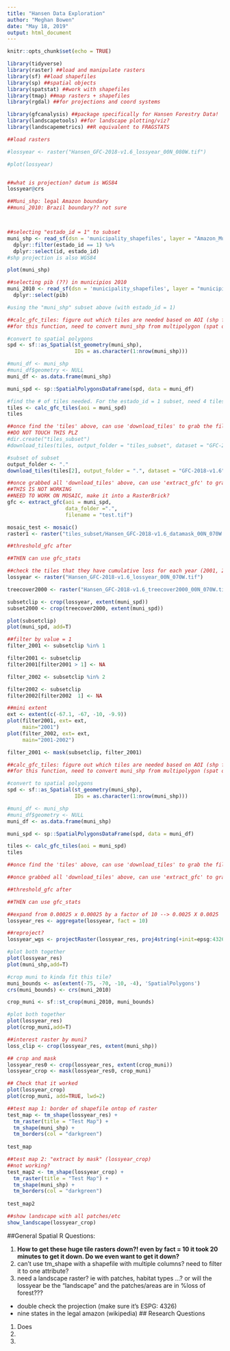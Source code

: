 ```yaml
---
title: "Hansen Data Exploration"
author: "Meghan Bowen"
date: "May 18, 2019"
output: html_document
---
```


```r
knitr::opts_chunk$set(echo = TRUE)
```


```r

library(tidyverse) 
library(raster) ##load and manipulate rasters
library(sf) ##load shapefiles
library(sp) ##spatial objects
library(spatstat) ##work with shapefiles
library(tmap) ##map rasters + shapefiles
library(rgdal) ##for projections and coord systems

library(gfcanalysis) ##package specifically for Hansen Forestry Data!
library(landscapetools) ##for landscape plotting/viz?
library(landscapemetrics) ##R equivalent to FRAGSTATS


```


```r

##load rasters

#lossyear <- raster("Hansen_GFC-2018-v1.6_lossyear_00N_080W.tif")

#plot(lossyear)


##what is projection? datum is WGS84
lossyear@crs
```


```r
##Muni_shp: legal Amazon boundary
##muni_2010: Brazil boundary?? not sure



##selecting "estado_id = 1" to subset
muni_shp <- read_sf(dsn = 'municipality_shapefiles', layer = "Amazon_Municipios") %>% 
  dplyr::filter(estado_id == 1) %>% 
  dplyr::select(id, estado_id)
#shp projection is also WGS84

plot(muni_shp)

##selecting pib (??) in municipios 2010
muni_2010 <- read_sf(dsn = 'municipality_shapefiles', layer = "municipios_2010") %>% 
  dplyr::select(pib)

```


```r

#using the "muni_shp" subset above (with estado_id = 1)

##calc_gfc_tiles: figure out which tiles are needed based on AOI (shp file above)
##for this function, need to convert muni_shp from multipolygon (spat out by sf) to a spatialpolygon object

#convert to spatial polygons
spd <- sf::as_Spatial(st_geometry(muni_shp),
                      IDs = as.character(1:nrow(muni_shp)))

#muni_df <- muni_shp
#muni_df$geometry <- NULL
muni_df <- as.data.frame(muni_shp)

muni_spd <- sp::SpatialPolygonsDataFrame(spd, data = muni_df)

#find the # of tiles needed. For the estado_id = 1 subset, need 4 tiles
tiles <- calc_gfc_tiles(aoi = muni_spd)
tiles

##once find the 'tiles' above, can use 'download_tiles' to grab the files from Hansen online 
##DO NOT TOUCH THIS PLZ
#dir.create("tiles_subset")
#download_tiles(tiles, output_folder = "tiles_subset", dataset = "GFC-2018-v1.6")

#subset of subset
output_folder <- "."
download_tiles(tiles[2], output_folder = ".", dataset = "GFC-2018-v1.6")

##once grabbed all 'download_tiles' above, can use 'extract_gfc' to grab the "change" layers (treecover2000, loss, gain, lossyear, datamask)
##THIS IS NOT WORKING
##NEED TO WORK ON MOSAIC, make it into a RasterBrick?
gfc <- extract_gfc(aoi = muni_spd,
                   data_folder =".",
                   filename = "test.tif")

mosaic_test <- mosaic()
raster1 <- raster("tiles_subset/Hansen_GFC-2018-v1.6_datamask_00N_070W.tif")

##threshold_gfc after

##THEN can use gfc_stats

```

```r

##check the tiles that they have cumulative loss for each year (2001, 2002, etc)
lossyear <- raster("Hansen_GFC-2018-v1.6_lossyear_00N_070W.tif")

treecover2000 <- raster("Hansen_GFC-2018-v1.6_treecover2000_00N_070W.tif")

subsetclip <- crop(lossyear, extent(muni_spd))
subset2000 <- crop(treecover2000, extent(muni_spd))

plot(subsetclip)
plot(muni_spd, add=T)

##filter by value = 1
filter_2001 <- subsetclip %in% 1

filter2001 <- subsetclip
filter2001[filter2001 > 1] <- NA

filter_2002 <- subsetclip %in% 2

filter2002 <- subsetclip
filter2002[filter2002  1] <- NA

##mini extent
ext <- extent(c(-67.1, -67, -10, -9.9))
plot(filter2001, ext= ext,
     main="2001")
plot(filter_2002, ext= ext,
     main="2001-2002")

filter_2001 <- mask(subsetclip, filter_2001)


```



```r

##calc_gfc_tiles: figure out which tiles are needed based on AOI (shp file above)
##for this function, need to convert muni_shp from multipolygon (spat out by sf) to a spatialpolygon object

#convert to spatial polygons
spd <- sf::as_Spatial(st_geometry(muni_shp),
                      IDs = as.character(1:nrow(muni_shp)))

#muni_df <- muni_shp
#muni_df$geometry <- NULL
muni_df <- as.data.frame(muni_shp)

muni_spd <- sp::SpatialPolygonsDataFrame(spd, data = muni_df)

tiles <- calc_gfc_tiles(aoi = muni_spd)
tiles

##once find the 'tiles' above, can use 'download_tiles' to grab the files from Hansen online 

##once grabbed all 'download_tiles' above, can use 'extract_gfc' to grab the "change" layers (treecover2000, loss, gain, lossyear, datamask)

##threshold_gfc after

##THEN can use gfc_stats

```



```r

##expand from 0.00025 x 0.00025 by a factor of 10 --> 0.0025 X 0.0025
lossyear_res <- aggregate(lossyear, fact = 10)

##reproject?
lossyear_wgs <- projectRaster(lossyear_res, proj4string(+init=epsg:4326 +proj=longlat +ellps=WGS84))

#plot both together
plot(lossyear_res)
plot(muni_shp,add=T)

#crop muni to kinda fit this tile?
muni_bounds <- as(extent(-75, -70, -10, -4), 'SpatialPolygons')
crs(muni_bounds) <- crs(muni_2010)

crop_muni <- sf::st_crop(muni_2010, muni_bounds)

#plot both together
plot(lossyear_res)
plot(crop_muni,add=T)
```

```r

##interest raster by muni?
loss_clip <- crop(lossyear_res, extent(muni_shp))

## crop and mask
lossyear_res0 <- crop(lossyear_res, extent(crop_muni))
lossyear_crop <- mask(lossyear_res0, crop_muni)

## Check that it worked
plot(lossyear_crop)
plot(crop_muni, add=TRUE, lwd=2)

```



```r

##test map 1: border of shapefile ontop of raster
test_map <- tm_shape(lossyear_res) +
  tm_raster(title = "Test Map") +
  tm_shape(muni_shp) +
  tm_borders(col = "darkgreen")
  
test_map

##test map 2: "extract by mask" (lossyear_crop)
##not working?
test_map2 <- tm_shape(lossyear_crop) +
  tm_raster(title = "Test Map") +
  tm_shape(muni_shp) +
  tm_borders(col = "darkgreen")
  
test_map2

```


```r

##show landscape with all patches/etc
show_landscape(lossyear_crop)

```


##General Spatial R Questions:

1. **How to get these huge tile rasters down?! even by fact = 10 it took 20 minutes to get it down. Do we even want to get it down?**
2. can't use tm_shape with a shapefile with multiple columns? need to filter it to one attribute?
3. need a landscape raster? ie with patches, habitat types ...? or will the lossyear be the "landscape" and the patches/areas are in %loss of forest???

- double check the projection (make sure it's ESPG: 4326)
- nine states in the legal amazon (wikipedia)
## Research Questions

1. Does 
2.
3.
